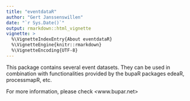```yaml
---
title: "eventdataR"
author: "Gert Janssenswillen"
date: "`r Sys.Date()`"
output: rmarkdown::html_vignette
vignette: >
  %\VignetteIndexEntry{About eventdataR}
  %\VignetteEngine{knitr::rmarkdown}
  %\VignetteEncoding{UTF-8}
---
```

This package contains several event datasets. They can be used in combination with functionalities provided by the bupaR packages edeaR, processmapR, etc.

For more information, please check <www.bupar.net>

